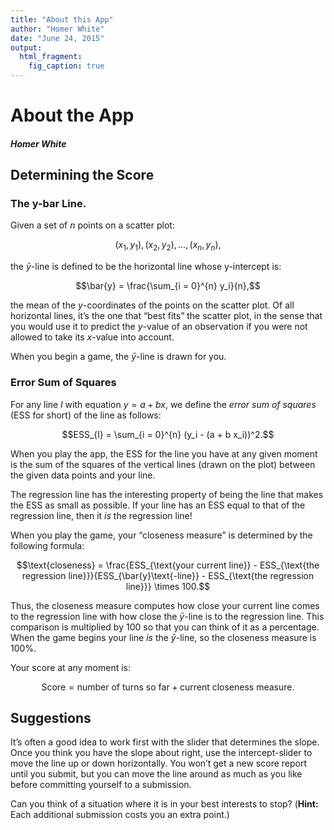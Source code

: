 ```yaml
---
title: "About this App"
author: "Homer White"
date: "June 24, 2015"
output:
  html_fragment:
    fig_caption: true
---
```


<div id = "aboutfile">
<h1 class="title">About the App</h1>
<h4 class="author"><em>Homer White</em></h4>


## Determining the Score

### The y-bar Line.

Given a set of $n$ points on a scatter plot:

$$(x_1,y_1),(x_2,y_2),\ldots,(x_n,y_n),$$

the $\bar{y}$-line is defined to be the horizontal line whose y-intercept is:

$$\bar{y} = \frac{\sum_{i = 0}^{n} y_i}{n},$$

the mean of the $y$-coordinates of the points on the scatter plot.  Of all horizontal lines, it's the one that "best fits" the scatter plot, in the sense that you would use it to predict the $y$-value of an observation if you were not allowed to take its $x$-value into account.

When you begin a game, the $\bar{y}$-line is drawn for you.

### Error Sum of Squares

For any line $l$ with equation $y = a + bx$, we define the *error sum of squares* (ESS for short) of the line as follows:

$$ESS_{l} = \sum_{i = 0}^{n} (y_i - (a + b x_i))^2.$$

When you play the app, the ESS for the line you have at any given moment is the sum of the squares of the vertical lines (drawn on the plot) between the given data points and your line.

The regression line has the interesting property of being the line that makes the ESS as small as possible.   If your line has an ESS equal to that of the regression line, then it *is* the regression line!

When you play the game, your "closeness measure" is determined by the following formula:

$$\text{closeness} = \frac{ESS_{\text{your current line}} - ESS_{\text{the regression line}}}{ESS_{\bar{y}\text{-line}} - ESS_{\text{the regression line}}} \times 100.$$

Thus, the closeness measure computes how close your current line comes to the regression line with how close the $\bar{y}$-line is to the regression line.  This comparison is multiplied by 100 so that you can think of it as a percentage. When the game begins your line *is* the $\bar{y}$-line, so the closeness measure is 100%.

Your score at any moment is:

$$\text{Score} = \text{number of turns so far} + \text{current closeness measure}.$$

## Suggestions

It's often a good idea to work first with the slider that determines the slope.  Once you think you have the slope about right, use the intercept-slider to move the line up or down horizontally.  You won't get a new score report until you submit, but you can move the line around as much as you like before committing yourself to a submission.

Can you think of a situation where it is in your best interests to stop?  (**Hint:  ** Each additional submission costs you an extra point.)

</div>
